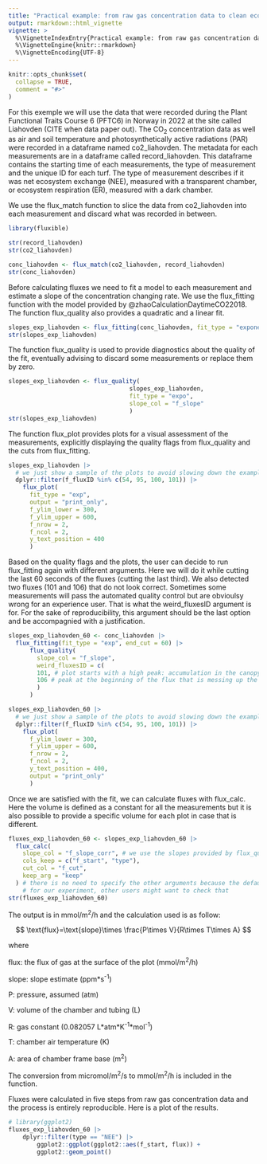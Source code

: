 ```yaml
---
title: "Practical example: from raw gas concentration data to clean ecosystem gas fluxes."
output: rmarkdown::html_vignette
vignette: >
  %\VignetteIndexEntry{Practical example: from raw gas concentration data to clean ecosystem gas fluxes.}
  %\VignetteEngine{knitr::rmarkdown}
  %\VignetteEncoding{UTF-8}
---
```


```r
knitr::opts_chunk$set(
  collapse = TRUE,
  comment = "#>"
)
```

For this exemple we will use the data that were recorded during the Plant Functional Traits Course 6 (PFTC6) in Norway in 2022 at the site called Liahovden (CITE when data paper out).
The CO~2~ concentration data as well as air and soil temperature and photosynthetically active radiations (PAR) were recorded in a dataframe named co2_liahovden.
The metadata for each measurements are in a dataframe called record_liahovden.
This dataframe contains the starting time of each measurements, the type of measurement and the unique ID for each turf.
The type of measurement describes if it was net ecosystem exchange (NEE), measured with a transparent chamber, or ecosystem respiration (ER), measured with a dark chamber.

We use the flux_match function to slice the data from co2_liahovden into each measurement and discard what was recorded in between.


```r
library(fluxible)

str(record_liahovden)
str(co2_liahovden)

conc_liahovden <- flux_match(co2_liahovden, record_liahovden)
str(conc_liahovden)
```

Before calculating fluxes we need to fit a model to each measurement and estimate a slope of the concentration changing rate.
We use the flux_fitting function with the model provided by @zhaoCalculationDaytimeCO22018.
The function flux_quality also provides a quadratic and a linear fit.


```r
slopes_exp_liahovden <- flux_fitting(conc_liahovden, fit_type = "exponential")
str(slopes_exp_liahovden)
```

The function flux_quality is used to provide diagnostics about the quality of the fit, eventually advising to discard some measurements or replace them by zero.

```r
slopes_exp_liahovden <- flux_quality(
                                  slopes_exp_liahovden,
                                  fit_type = "expo",
                                  slope_col = "f_slope"
                                  )
str(slopes_exp_liahovden)
```

The function flux_plot provides plots for a visual assessment of the measurements, explicitly displaying the quality flags from flux_quality and the cuts from flux_fitting.

```r
slopes_exp_liahovden |>
  # we just show a sample of the plots to avoid slowing down the example
  dplyr::filter(f_fluxID %in% c(54, 95, 100, 101)) |> 
    flux_plot(
      fit_type = "exp",
      output = "print_only",
      f_ylim_lower = 300,
      f_ylim_upper = 600,
      f_nrow = 2,
      f_ncol = 2,
      y_text_position = 400
      )
```

Based on the quality flags and the plots, the user can decide to run flux_fitting again with different arguments.
Here we will do it while cutting the last 60 seconds of the fluxes (cutting the last third).
We also detected two fluxes (101 and 106) that do not look correct.
Sometimes some measurements will pass the automated quality control but are obvioulsy wrong for an experience user.
That is what the weird_fluxesID argument is for.
For the sake of reproducibility, this argument should be the last option and be accompagnied with a justification.

```r
slopes_exp_liahovden_60 <- conc_liahovden |>
  flux_fitting(fit_type = "exp", end_cut = 60) |>
      flux_quality(
        slope_col = "f_slope",
        weird_fluxesID = c(
        101, # plot starts with a high peak: accumulation in the canopy?
        106 # peak at the beginning of the flux that is messing up the fit
        )
      )

slopes_exp_liahovden_60 |>
  # we just show a sample of the plots to avoid slowing down the example
  dplyr::filter(f_fluxID %in% c(54, 95, 100, 101)) |> 
    flux_plot(
      f_ylim_lower = 300,
      f_ylim_upper = 600,
      f_nrow = 2,
      f_ncol = 2,
      y_text_position = 400,
      output = "print_only"
      )
```


Once we are satisfied with the fit, we can calculate fluxes with flux_calc.
Here the volume is defined as a constant for all the measurements but it is also possible to provide a specific volume for each plot in case that is different.

```r
fluxes_exp_liahovden_60 <- slopes_exp_liahovden_60 |>
  flux_calc(
    slope_col = "f_slope_corr", # we use the slopes provided by flux_quality
    cols_keep = c("f_start", "type"),
    cut_col = "f_cut",
    keep_arg = "keep"
  ) # there is no need to specify the other arguments because the defaults are
    # for our experiment, other users might want to check that
str(fluxes_exp_liahovden_60)
```

The output is in mmol/m^2^/h and the calculation used is as follow:

<!-- <img src="https://render.githubusercontent.com/render/math?math=flux=slope\times \frac{P\times V}{R\times T\times A}"> -->

$$
 \text{flux}=\text{slope}\times \frac{P\times V}{R\times T\times A}
$$

where

flux: the flux of gas at the surface of the plot (mmol/m^2^/h)

slope: slope estimate (ppm*s^-1^)

P: pressure, assumed  (atm)

V: volume of the chamber and tubing (L)

R: gas constant (0.082057 L\*atm\*K^-1^\*mol^-1^)

T: chamber air temperature (K)

A: area of chamber frame base (m^2^)

The conversion from micromol/m^2^/s to mmol/m^2^/h is included in the function.

Fluxes were calculated in five steps from raw gas concentration data and the process is entirely reproducible.
Here is a plot of the results.

```r
# library(ggplot2)
fluxes_exp_liahovden_60 |>
    dplyr::filter(type == "NEE") |>
        ggplot2::ggplot(ggplot2::aes(f_start, flux)) +
        ggplot2::geom_point()
```
